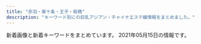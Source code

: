 ```yaml
---
title: "赤羽・東十条・王子・板橋"
description: "キーワード別にの巨乳アジアン・チャイナエステ嬢情報をまとめました。"
---
```


新着画像と新着キーワードをまとめています。
2021年05月15日の情報です。

<DmmAffiliateIns />
<KeywordTable
  shops={
    [
    {
        "keywords": {
            "C": 15
        },
        "url": "http://oji.pink/",
        "station": "JR\u738b\u5b50\u99c5\u5317\u53e3",
        "name": "\u7f8e\u5065",
        "img_links": [
            "http://oji.pink/images/mobile.jpg",
            "http://oji.pink/images/zi_link.png",
            "http://oji.pink/images/yuki.jpg",
            "http://oji.pink/images/new1.jpg",
            "http://oji.pink/images/top.jpg",
            "http://oji.pink/images/g5.jpg",
            "http://oji.pink/images/r2.jpg",
            "http://oji.pink/images/aki.jpg",
            "http://oji.pink/images/zi_staff.png",
            "http://oji.pink/images/1.png",
            "http://oji.pink/images/g1.jpg",
            "http://oji.pink/images/g2.jpg",
            "http://oji.pink/images/r3.jpg",
            "http://oji.pink/images/3.png",
            "http://oji.pink/images/r4.jpg",
            "http://oji.pink/images/r1.jpg",
            "http://oji.pink/images/g7.jpg",
            "http://oji.pink/images/g0.jpg"
        ]
    },
    {
        "station": "JR\u8d64\u7fbd\u99c5\u6771\u53e3",
        "url": "http://www.kaen.relaxmens.com/",
        "keywords": {
            "85": 30,
            "E": 6,
            "87": 6,
            "D": 6,
            "C": 30,
            "86": 6
        },
        "img_links": [
            "http://www.kaen.relaxmens.com/images/sp_top.jpg",
            "http://www.kaen.relaxmens.com/images/img_tel.png",
            "http://www.kaen.relaxmens.com/images/tit_new.png",
            "http://www.kaen.relaxmens.com/images/sp_tit_therapist.png",
            "http://www.kaen.relaxmens.com/files/007.jpg",
            "http://www.kaen.relaxmens.com/files/006.jpg",
            "http://www.kaen.relaxmens.com/images/acc3.jpg",
            "http://www.kaen.relaxmens.com/images/top.jpg",
            "http://www.kaen.relaxmens.com/images/acc5.jpg",
            "http://www.kaen.relaxmens.com/files/005.jpg",
            "http://www.kaen.relaxmens.com/files/001.jpg",
            "http://www.kaen.relaxmens.com/files/002.jpg",
            "http://www.kaen.relaxmens.com/images/sp_tit_new.png",
            "http://www.kaen.relaxmens.com/files/008.jpg",
            "http://www.kaen.relaxmens.com/images/acc4.jpg",
            "http://www.kaen.relaxmens.com/images/tit_therapist.png",
            "http://www.kaen.relaxmens.com/images/kanban.jpg",
            "http://www.kaen.relaxmens.com/images/maining.jpg",
            "http://www.kaen.relaxmens.com/images/acc1.jpg",
            "http://www.kaen.relaxmens.com/images/acc2.jpg",
            "http://www.kaen.relaxmens.com/files/009.jpg"
        ],
        "name": "\u83ef\u8276"
    },
    {
        "keywords": {
            "\u30bb\u30af\u30b7\u30fc": 6,
            "89": 3,
            "88": 3,
            "98": 1,
            "87": 3
        },
        "name": "FLOWER",
        "img_links": [
            "http://esthe-japan.work/flower/upload/202004/1588153474.png"
        ],
        "url": "http://esthe-japan.work/flower/",
        "station": "JR\u8d64\u7fbd\u99c5\u5357\u6539\u672d\u53e3(\u6771)"
    },
    {
        "name": "\u56de\u697d\u82d1",
        "img_links": [
            "https://nippori-massage.com/room/room-l2.jpg",
            "https://nippori-massage.com/icon/line.png",
            "https://nippori-massage.com/room/room-l4.jpg",
            "https://nippori-massage.com/footer/footer-staff.png",
            "https://nippori-massage.com/images/esthe1.jpg",
            "https://nippori-massage.com/images/clear.png",
            "https://nippori-massage.com/images/main1.jpg",
            "https://nippori-massage.com//icon/facebook.png",
            "https://nippori-massage.com/images/obi.jpg",
            "https://nippori-massage.com/staff/sakura-s1.jpg",
            "https://nippori-massage.com/icon/twitter.png",
            "https://nippori-massage.com/line/10min-coupon.png",
            "https://nippori-massage.com/footer/footer-tel.png",
            "https://nippori-massage.com/images/header3.png",
            "https://nippori-massage.com/images/esthe2.jpg",
            "https://nippori-massage.com/images/esthe3.jpg",
            "https://nippori-massage.com/room/room-l1.jpg",
            "https://nippori-massage.com/images/esthe4.jpg",
            "https://nippori-massage.com/icon/yelp.png",
            "https://scdn.line-apps.com/n/line_add_friends/btn/ja.png",
            "https://nippori-massage.com/images/line_friend.png",
            "https://nippori-massage.com/images/main-sp.jpg",
            "https://nippori-massage.com/icon/facebook.png",
            "https://nippori-massage.com/staff/sakura-l1.jpg",
            "https://nippori-massage.com/line/line-qr.png",
            "https://nippori-massage.com/room/room-l3.jpg",
            "https://nippori-massage.com/footer/footer-line.png",
            "https://nippori-massage.com/mens-esthe/2021/04/15/sakura-s1.jpg",
            "https://nippori-massage.com/images/qrcode.png"
        ],
        "url": "https://nippori-massage.com/",
        "station": "\u5c3e\u4e45\u99c5",
        "keywords": {}
    },
    {
        "name": "Cocosia \uff5e\u30b3\u30b3\u30b7\u30a2\uff5e",
        "img_links": [
            "http://www.cocosia.work/staff/rea.jpg",
            "http://www.cocosia.work/img/int2.jpg",
            "http://www.cocosia.work/img/int1_sp.jpg",
            "http://www.cocosia.work/staff/hina.jpg",
            "http://www.cocosia.work/img/concept.jpg",
            "http://www.cocosia.work/staff/riya1.jpg",
            "http://www.cocosia.work/staff/yuyu1.jpg",
            "http://www.cocosia.work/img/bn_contact.jpg",
            "http://www.cocosia.work/staff/yuyu.jpg",
            "http://www.cocosia.work/img/int1.jpg",
            "http://www.cocosia.work/staff/riya.jpg",
            "http://www.cocosia.work/img/bn_howto.jpg",
            "http://www.cocosia.work/img/header_info.png",
            "http://www.cocosia.work/staff/mika.jpg",
            "http://www.cocosia.work/staff/hina1.jpg",
            "http://www.cocosia.work/staff/mao.jpg",
            "http://www.cocosia.work/staff/rea1.jpg",
            "http://www.cocosia.work/img/bn_contact_sp.jpg",
            "http://www.cocosia.work/img/int2_sp.jpg",
            "http://www.cocosia.work/img/bn_howto_sp.jpg",
            "http://www.cocosia.work/img/concept_sp.jpg",
            "http://www.cocosia.work/img/i_tel.png",
            "http://www.cocosia.work/img/int3.jpg",
            "http://www.cocosia.work/img/int3_sp.jpg",
            "http://www.cocosia.work/staff/mika1.jpg",
            "http://www.cocosia.work/staff/mao1.jpg"
        ],
        "url": "http://www.cocosia.work/",
        "station": "JR\u8d64\u7fbd\u99c5\u897f\u53e3",
        "keywords": {
            "85": 2,
            "E": 6,
            "87": 6,
            "C": 15,
            "D": 10,
            "86": 8
        }
    },
    {
        "img_links": [
            "http://esthe-taiwanaroma.com/img/sara002.jpg",
            "http://esthe-taiwanaroma.com/img/coming.jpg",
            "http://esthe-taiwanaroma.com/img/3kenon.png",
            "http://esthe-taiwanaroma.com/img/pagetop.png",
            "http://esthe-taiwanaroma.com/img/mika2.jpg",
            "http://esthe-taiwanaroma.com/img/corona-2.jpg",
            "http://esthe-taiwanaroma.com/img/erika01.jpg",
            "http://esthe-taiwanaroma.com/img/4ugai.png",
            "http://esthe-taiwanaroma.com/img/topbg02.jpg",
            "http://esthe-taiwanaroma.com/img/corona-4.jpg",
            "http://esthe-taiwanaroma.com/img/anna.png",
            "http://esthe-taiwanaroma.com/img/mask01.jpg",
            "http://esthe-taiwanaroma.com/img/photo_01.jpg",
            "http://esthe-taiwanaroma.com/img/ami.jpg",
            "http://esthe-taiwanaroma.com/img/hina.jpg",
            "http://esthe-taiwanaroma.com/img/sayaka.jpg",
            "http://esthe-taiwanaroma.com/img/sara2.jpg",
            "http://esthe-taiwanaroma.com/img/mami03.png",
            "http://esthe-taiwanaroma.com/img/head_img.png",
            "http://esthe-taiwanaroma.com/img/2biore.png",
            "http://esthe-taiwanaroma.com/img/yuki.jpg",
            "http://esthe-taiwanaroma.com/img/iphone.png",
            "http://esthe-taiwanaroma.com/img/mask04.jpg",
            "http://esthe-taiwanaroma.com/img/mask02.jpg",
            "http://esthe-taiwanaroma.com/img/tel_img.png",
            "http://esthe-taiwanaroma.com/img/mask05.jpg",
            "http://esthe-taiwanaroma.com/img/1purazuma.png",
            "http://esthe-taiwanaroma.com/img/emi001.jpg",
            "http://esthe-taiwanaroma.com/img/mizuho03.jpg",
            "http://esthe-taiwanaroma.com/img/corona-3.jpg",
            "http://esthe-taiwanaroma.com/img/corona-5.jpg",
            "http://esthe-taiwanaroma.com/img/mami.jpg",
            "http://esthe-taiwanaroma.com/img/kasumi.jpg",
            "http://esthe-taiwanaroma.com/img/mask03.jpg",
            "http://esthe-taiwanaroma.com/img/aoi.jpg"
        ],
        "keywords": {},
        "url": "http://esthe-taiwanaroma.com/",
        "name": "\u53f0\u6e7e\u30a2\u30ed\u30de",
        "station": "JR\u8d64\u7fbd\u99c5\u5357\u53e3"
    },
    {
        "name": "\u30b3\u30b3\u30ca\u30c3\u30c4",
        "img_links": [
            "http://coconat.work/staff/ayaka1.jpg",
            "http://coconat.work/staff/yuko1.jpg",
            "http://coconat.work/images/m-head01.jpg",
            "http://coconat.work/staff/yuyu1.jpg",
            "http://coconat.work/staff/rina1.jpg",
            "http://coconat.work/images/call.png",
            "http://coconat.work/images/m-top004.jpg",
            "http://coconat.work/images/interior_t.jpg",
            "http://coconat.work/images/news.jpg",
            "http://coconat.work/images/staff_t.jpg",
            "http://coconat.work/images/news_t.jpg"
        ],
        "keywords": {
            "87": 5,
            "85": 5,
            "C": 5,
            "E": 5,
            "D": 10,
            "86": 10
        },
        "station": "JR\u8d64\u7fbd\u99c5\u6771\u53e3",
        "url": "http://coconat.work/"
    },
    {
        "url": "http://www.e-baby.work/",
        "name": "\u30a2\u30a4\u30ea\u30b9",
        "station": "JR\u8d64\u7fbd\u99c5\u6771\u53e3",
        "keywords": {
            "85": 1,
            "E": 2,
            "84": 1,
            "87": 1,
            "89": 1,
            "D": 3,
            "C": 1,
            "86": 2
        },
        "img_links": [
            "http://www.e-baby.work/staff/kumic.jpg",
            "http://www.e-baby.work/staff/yuka1.jpg",
            "http://www.e-baby.work/staff/rina1.jpg",
            "http://www.e-baby.work/staff/maya1.jpg",
            "http://www.e-baby.work/img/all/icon2.png",
            "http://www.e-baby.work/img/all/loader.png",
            "http://www.e-baby.work/staff/haru1.jpg",
            "http://www.e-baby.work/staff/kumi1.jpg",
            "http://www.e-baby.work/staff/karen1.jpg"
        ]
    },
    {
        "img_links": [
            "http://angel-aroma.net/img/qr.jpg",
            "http://angel-aroma.net/img/sta3.jpg",
            "http://angel-aroma.net/img/m2.jpg",
            "http://angel-aroma.net/img/top.jpg",
            "http://angel-aroma.net/img/sta2.jpg",
            "http://angel-aroma.net/img/m10.jpg",
            "http://angel-aroma.net/img/m1.jpg",
            "http://angel-aroma.net/img/m5.jpg",
            "http://angel-aroma.net/img/sta6.jpg",
            "http://angel-aroma.net/img/sta5.jpg",
            "http://angel-aroma.net/img/m20.jpg",
            "http://angel-aroma.net/img/stafft.jpg",
            "http://angel-aroma.net/img/m4.jpg",
            "http://angel-aroma.net/img/m30.jpg",
            "http://angel-aroma.net/img/no.png",
            "http://angel-aroma.net/img/m6.jpg",
            "http://angel-aroma.net/img/sta1.jpg",
            "http://angel-aroma.net/img/m3.jpg"
        ],
        "name": "\u30c0\u30fc\u30ea\u30f3",
        "station": "JR\u8d64\u7fbd\u99c5\u6771\u53e3",
        "url": "http://angel-aroma.net/",
        "keywords": {
            "87": 2,
            "86": 4,
            "84": 2,
            "82": 2
        }
    },
    {
        "station": "JR\u6771\u5341\u6761\u99c5\u5317\u53e3",
        "url": "http://shanshan-esthe.com/",
        "img_links": [
            "http://shanshan-esthe.com/img/st14.jpg",
            "http://shanshan-esthe.com/img/sta14.jpg",
            "http://shanshan-esthe.com/img/sta0.jpg",
            "http://shanshan-esthe.com/img/st16.jpg",
            "http://shanshan-esthe.com/img/no.png"
        ],
        "keywords": {
            "86": 2,
            "D": 2
        },
        "name": "\u9999\u9999"
    },
    {
        "img_links": [
            "http://lastpara.net/image/cast/cast_286_1_s.jpg",
            "http://lastpara.net/image/cast/cast_265_1_l.jpg",
            "http://lastpara.net/image/cast/cast_263_1_l.jpg",
            "http://lastpara.net/image/cast/cast_265_1_s.jpg",
            "http://lastpara.net/img/event/camp_top_02.jpg",
            "http://lastpara.net/image/cast/cast_262_1_l.jpg",
            "http://lastpara.net/image/cast/cast_259_1_l.jpg",
            "http://lastpara.net/image/cast/cast_256_1_s.jpg",
            "http://lastpara.net/image/cast/cast_259_1_s.jpg",
            "http://lastpara.net/image/cast/cast_287_1_l.jpg",
            "http://lastpara.net/image/cast/cast_256_1_l.jpg",
            "http://lastpara.net/image/cast/cast_287_1_s.jpg",
            "http://lastpara.net/img/news-ttl.jpg",
            "http://lastpara.net/image/cast/cast_286_1_l.jpg",
            "http://lastpara.net/image/cast/cast_263_1_s.jpg",
            "http://lastpara.net/image/cast/cast_255_1_l.jpg",
            "http://lastpara.net/img/recuit.png",
            "http://lastpara.net/image/cast/cast_261_1_l.jpg"
        ],
        "name": "Last Paradise \uff5e\u30e9\u30b9\u30c8\u30d1\u30e9\u30c0\u30a4\u30b9\uff5e",
        "station": "JR\u8d64\u7fbd\u99c5\u5357\u53e3",
        "url": "http://lastpara.net/",
        "keywords": {
            "90": 2,
            "84": 4,
            "85": 9,
            "86": 4
        }
    },
    {
        "name": "\u767e\u5408",
        "img_links": [
            "http://yuri.msa.jp/images/info.png",
            "http://yuri.msa.jp/layer/images/top/top_01.jpg",
            "http://yuri.msa.jp/images/staff_02.jpg",
            "http://yuri.msa.jp/images/ser2.jpg",
            "http://yuri.msa.jp/images/ser4.jpg",
            "http://yuri.msa.jp/layer/images/top/top_05.jpg",
            "http://yuri.msa.jp/images/s_info.png",
            "http://yuri.msa.jp/images/s_service.png",
            "http://yuri.msa.jp/images/staff_01.jpg",
            "http://yuri.msa.jp/images/staff_bj4.png",
            "http://yuri.msa.jp/images/ser3.jpg",
            "http://yuri.msa.jp/images/1.jpg",
            "http://yuri.msa.jp/layer/images/top/top_03.jpg",
            "http://yuri.msa.jp/images/staff_03.jpg",
            "http://yuri.msa.jp/images/top1.jpg",
            "http://yuri.msa.jp/layer/images/top/top_08.png",
            "http://yuri.msa.jp/images/ser1.jpg",
            "http://yuri.msa.jp/images/staff_04.jpg",
            "http://yuri.msa.jp/layer/images/top/top_04.jpg",
            "http://yuri.msa.jp/images/staff_bj1.png",
            "http://yuri.msa.jp/layer/images/top/top_06.jpg",
            "http://yuri.msa.jp/images/staff_06.jpg",
            "http://yuri.msa.jp/images/wenzi-staff.png",
            "http://yuri.msa.jp/layer/images/top.jpg",
            "http://yuri.msa.jp/images/top2.jpg",
            "http://yuri.msa.jp/layer/images/top/top_02.jpg"
        ],
        "url": "http://yuri.msa.jp/",
        "station": "JR\u6771\u5341\u6761\u99c5\u5317\u53e3",
        "keywords": {
            "86": 3,
            "83": 3,
            "85": 3,
            "84": 3
        }
    },
    {
        "keywords": {
            "86": 1,
            "D": 5,
            "87": 4
        },
        "img_links": [
            "http://www.darling.esjp.info/img/nav-003.png",
            "http://www.darling.esjp.info/img/top01.png",
            "http://www.darling.esjp.info/files/002.jpg",
            "http://www.darling.esjp.info/img/nav-004.png",
            "http://www.darling.esjp.info/img/tel.png",
            "http://www.darling.esjp.info/img/nav-006.png",
            "http://www.darling.esjp.info/files/003.jpg",
            "http://www.darling.esjp.info/img/stt.jpg",
            "http://www.darling.esjp.info/files/007.jpg",
            "http://www.darling.esjp.info/img/nav-001.png",
            "http://www.darling.esjp.info/files/001.jpg",
            "http://www.darling.esjp.info/img/stb.jpg",
            "http://www.darling.esjp.info/files/008.jpg",
            "http://www.darling.esjp.info/img/nav-005.png",
            "http://www.darling.esjp.info/img/nav-002.png"
        ],
        "name": "Darling \uff5e\u30c0\u30fc\u30ea\u30f3\uff5e",
        "url": "http://www.darling.esjp.info/",
        "station": "JR\u8d64\u7fbd\u99c5\u5357\u53e3"
    },
    {
        "station": "JR\u5341\u6761\u99c5\u5357\u53e3",
        "name": "\u7e01\u697d",
        "url": "http://figret.xyz/",
        "keywords": {
            "C": 1,
            "D": 4,
            "85": 2,
            "87": 1
        },
        "img_links": [
            "http://figret.xyz/static/picture/bar-infomation.png",
            "http://figret.xyz/static/picture/info_text.jpg",
            "http://figret.xyz/static/picture/girls-bar.png",
            "http://figret.xyz/static/picture/bar-news.png",
            "http://figret.xyz/static/picture/bar-inte.png",
            "http://figret.xyz/static/picture/bar-girls.png",
            "http://figret.xyz/static/picture/info2.jpg",
            "http://figret.xyz/uploads/200520/1-200520100455411.jpg",
            "http://figret.xyz/uploads/210515/1-2105151454123F.jpg",
            "http://figret.xyz/static/picture/info1.jpg",
            "http://figret.xyz/uploads/200520/1-200520100430557.jpg",
            "http://figret.xyz/uploads/200520/1-200520094144146.jpg",
            "http://figret.xyz/uploads/210501/1-2105011FK05b.jpg"
        ]
    },
    {
        "keywords": {
            "86": 5,
            "83": 5,
            "C": 11,
            "85": 10,
            "D": 20
        },
        "img_links": [
            "https://wagaya.xyz.mn/photos/sites/56/2021/04/2021040506054956.jpg",
            "https://wagaya.xyz.mn/photos/sites/56/2021/04/202104050602539.jpg",
            "https://wagaya.xyz.mn/images/s_news.png",
            "https://wagaya.xyz.mn/images/top.jpg",
            "https://wagaya.xyz.mn/images/nbj1.png",
            "https://wagaya.xyz.mn/images/s_staff.png",
            "https://wagaya.xyz.mn/photos/sites/56/2021/04/2021041205512892.jpg",
            "https://wagaya.xyz.mn/images/mobile.jpg",
            "https://wagaya.xyz.mn/photos/sites/56/2021/04/2021041205512961.jpg"
        ],
        "name": "\u6211\u304c\u5bb6",
        "station": "JR\u738b\u5b50\u99c5\u4e2d\u592e\u53e3",
        "url": "https://wagaya.xyz.mn/"
    },
    {
        "img_links": [
            "http://www.goodtime.iesjp.com/images/m-top-right03.jpg",
            "http://www.goodtime.iesjp.com/photo_news/upimg/6226360739cbd5fa6e_0.jpg",
            "http://www.goodtime.iesjp.com/images/m-right.jpg",
            "http://www.goodtime.iesjp.com/images/top-left01.jpg",
            "http://www.goodtime.iesjp.com/photo_news/upimg/1591860540114b630a_0.jpg",
            "http://www.goodtime.iesjp.com/images/m-head.jpg",
            "http://www.goodtime.iesjp.com/images/m-top-right04.jpg",
            "http://www.goodtime.iesjp.com/files/003.jpg",
            "http://www.goodtime.iesjp.com/photo_news/upimg/2288060497ed9031e6_0.jpg",
            "http://www.goodtime.iesjp.com/images/m-yejiao.jpg",
            "http://www.goodtime.iesjp.com/files/001.jpg",
            "http://www.goodtime.iesjp.com/photo_news/upimg/43415603819cc9fd0d_1.jpg",
            "http://www.goodtime.iesjp.com/images/m-top-right02.jpg",
            "http://www.goodtime.iesjp.com/images/m-top-right01.jpg",
            "http://www.goodtime.iesjp.com/photo_news/upimg/529386029caabbb08f_0.jpg",
            "http://www.goodtime.iesjp.com/images/m-top03.jpg",
            "http://www.goodtime.iesjp.com/images/m-top02.jpg",
            "http://www.goodtime.iesjp.com/photo_news/upimg/20911603de0e3ad912_0.jpg",
            "http://www.goodtime.iesjp.com/files/006.jpg",
            "http://www.goodtime.iesjp.com/images/call.png",
            "http://www.goodtime.iesjp.com/photo_news/upimg/22286608910ac9b0db_0.jpg",
            "http://www.goodtime.iesjp.com/images/m-left.jpg",
            "http://www.goodtime.iesjp.com/files/007.jpg",
            "http://www.goodtime.iesjp.com/files/004.jpg"
        ],
        "station": "\u8d64\u7fbd\u5ca9\u6df5\u99c52\u756a\u51fa\u53e3",
        "keywords": {
            "D": 8,
            "85": 2,
            "87": 8,
            "\u30bb\u30af\u30b7\u30fc": 3
        },
        "url": "http://www.goodtime.iesjp.com/",
        "name": "GOOD TIME"
    },
    {
        "keywords": {},
        "url": "http://kissyourelax.xyz/",
        "img_links": [
            "http://kissyourelax.xyz/uploads/200812/1-200Q212540D24.jpg",
            "http://kissyourelax.xyz/uploads/190422/1-1Z422144244F3.jpg",
            "http://kissyourelax.xyz/uploads/190802/1-1ZP20P930U4.jpg",
            "http://kissyourelax.xyz/uploads/191213/1-19121315493M58.jpg",
            "http://kissyourelax.xyz/uploads/190802/1-1ZP20P91YN.jpg",
            "http://kissyourelax.xyz/uploads/190422/1-1Z42214343N22.jpg",
            "http://kissyourelax.xyz/uploads/190920/1-1Z9200Z645220.jpg",
            "http://kissyourelax.xyz/uploads/190426/1-1Z4261G1591I.jpg",
            "http://kissyourelax.xyz/img/s0.png",
            "http://kissyourelax.xyz/uploads/190514/1-1Z5140R044351.jpg",
            "http://kissyourelax.xyz/uploads/190625/1-1Z625203Q3N2.jpg",
            "http://kissyourelax.xyz/uploads/190422/1-1Z422143352a6.jpg",
            "http://kissyourelax.xyz/uploads/190514/1-1Z5140R02A31.jpg",
            "http://kissyourelax.xyz/uploads/200929/1-200929125H1111.jpg",
            "http://kissyourelax.xyz/uploads/200929/1-200929125F62K.jpg",
            "http://kissyourelax.xyz/img/botton.jpg",
            "http://kissyourelax.xyz/uploads/191213/1-1912131550052E.jpg",
            "http://kissyourelax.xyz/uploads/190426/1-1Z4261G221600.jpg",
            "http://kissyourelax.xyz/uploads/190625/1-1Z625204313L6.jpg",
            "http://kissyourelax.xyz/uploads/191129/1-191129154603T5.jpg",
            "http://kissyourelax.xyz/uploads/200812/1-200Q2125423452.jpg",
            "http://kissyourelax.xyz/uploads/190712/1-1ZG2111A3147.jpg",
            "http://kissyourelax.xyz/uploads/190712/1-1ZG2111F3448.jpg",
            "http://kissyourelax.xyz/uploads/190426/1-1Z4261G229208.jpg"
        ],
        "name": "Kiss you",
        "station": "JR\u8d64\u7fbd\u99c5"
    },
    {
        "station": "JR\u8d64\u7fbd\u99c5\u5357\u53e3",
        "url": "http://www.roserelaxation.info/",
        "keywords": {},
        "name": "Only one \uff5e\u30aa\u30f3\u30ea\u30fc\u30ef\u30f3\uff5e",
        "img_links": [
            "http://www.roserelaxation.info/upload/202007/thumb_dis/1594636246.jpg",
            "http://www.roserelaxation.info/upload/images/20171206_132823.jpg",
            "http://www.roserelaxation.info/upload/202007/thumb_dis/1594636322.jpg",
            "http://www.roserelaxation.info/upload/201808/thumb_dis/1535596152.jpg",
            "http://www.roserelaxation.info/upload/images/20171206_132919.jpg",
            "http://www.roserelaxation.info/upload/201807/thumb_dis/1531195547.jpg",
            "http://www.roserelaxation.info/upload/201807/thumb_dis/1531197286.jpg",
            "http://www.roserelaxation.info/upload/201708/1502280972.jpg",
            "http://www.roserelaxation.info/upload/201712/thumb_dis/1512155748.jpg",
            "http://www.roserelaxation.info/upload/202007/thumb_dis/1594636355.jpg",
            "http://www.roserelaxation.info/upload/201707/1499300573.jpg",
            "http://www.roserelaxation.info/upload/202007/thumb/1594636684.jpg",
            "http://www.roserelaxation.info/upload/images/20171206_133002.jpg",
            "http://www.roserelaxation.info/upload/201712/1512155748.jpg",
            "http://www.roserelaxation.info/upload/202007/thumb/1594636355.jpg",
            "http://www.roserelaxation.info/upload/201807/1531195547.jpg",
            "http://www.roserelaxation.info/upload/201801/thumb_dis/1517150493.jpg",
            "http://www.roserelaxation.info/upload/201708/thumb_dis/1502280972.jpg",
            "http://www.roserelaxation.info/upload/201801/1517150493.jpg",
            "http://www.roserelaxation.info/upload/images/20170706_091357.jpg",
            "http://www.roserelaxation.info/upload/201807/thumb/1531195547.jpg",
            "http://www.roserelaxation.info/upload/201807/1531195952.jpg",
            "http://www.roserelaxation.info/upload/202007/thumb_dis/1594636684.jpg",
            "http://www.roserelaxation.info/upload/201807/thumb/1531195952.jpg",
            "http://www.roserelaxation.info/upload/201801/thumb/1517150493.jpg",
            "http://www.roserelaxation.info/upload/202007/thumb/1594636246.jpg",
            "http://www.roserelaxation.info/upload/201712/thumb/1512155748.jpg",
            "http://www.roserelaxation.info/upload/images/20171206_132851.jpg",
            "http://www.roserelaxation.info/upload/201807/thumb_dis/1531195952.jpg",
            "http://www.roserelaxation.info/upload/202007/1594636684.jpg",
            "http://www.roserelaxation.info/upload/202008/1598846272.jpg",
            "http://www.roserelaxation.info/upload/images/20170525_102731.jpg",
            "http://www.roserelaxation.info/upload/201807/1531197286.jpg",
            "http://www.roserelaxation.info/upload/202007/1594636355.jpg",
            "http://www.roserelaxation.info/upload/images/20171214_032900.jpg",
            "http://www.roserelaxation.info/upload/202007/1594636246.jpg",
            "http://www.roserelaxation.info/upload/images/20170613_104732.jpg"
        ]
    },
    {
        "station": "JR\u6771\u5341\u6761\u99c5\u5317\u53e3",
        "url": "https://higashijujo-mensesthe.com/",
        "name": "Love Sea",
        "img_links": [
            "https://higashijujo-mensesthe.com/images/flower.png",
            "https://higashijujo-mensesthe.com/staff/lime-l1.jpg",
            "https://higashijujo-mensesthe.com/images/footer-l.png",
            "https://higashijujo-mensesthe.com/icon/line.png",
            "https://higashijujo-mensesthe.com/room/room-l1.jpg",
            "https://higashijujo-mensesthe.com/menu/friend.png",
            "https://higashijujo-mensesthe.com/2019/08/10/kimi-s1.jpg",
            "https://higashijujo-mensesthe.com/icon/yelp.png",
            "https://higashijujo-mensesthe.com/images/header3.png",
            "https://higashijujo-mensesthe.com/button/home.png",
            "https://higashijujo-mensesthe.com/staff/rika-l1.jpg",
            "https://higashijujo-mensesthe.com/menu/info.png",
            "https://higashijujo-mensesthe.com/staff/satomi-l1.jpg",
            "https://higashijujo-mensesthe.com/2019/08/22/runa-s1.jpg",
            "https://higashijujo-mensesthe.com/images/camp.jpg",
            "https://higashijujo-mensesthe.com/images/main-sp.jpg",
            "https://higashijujo-mensesthe.com/room/esthe1.jpg",
            "https://higashijujo-mensesthe.com/images/clear.png",
            "https://higashijujo-mensesthe.com/menu/blog.png",
            "https://higashijujo-mensesthe.com/2019/10/21/rika-s1.jpg",
            "https://higashijujo-mensesthe.com/2020/02/29/lime-s1.jpg",
            "https://higashijujo-mensesthe.com/room/room-l3.jpg",
            "https://higashijujo-mensesthe.com/room/esthe2.jpg",
            "https://higashijujo-mensesthe.com/menu/gallery.png",
            "https://higashijujo-mensesthe.com/button/blog.png",
            "https://higashijujo-mensesthe.com/button/staff.png",
            "https://higashijujo-mensesthe.com/room/esthe3.jpg",
            "https://higashijujo-mensesthe.com/staff/lime-s1.jpg",
            "https://higashijujo-mensesthe.com/images/qrcode.png",
            "https://higashijujo-mensesthe.com/menu/home.png",
            "https://higashijujo-mensesthe.com/2019/08/23/satomi-s1.jpg",
            "https://higashijujo-mensesthe.com/staff/runa-l1.jpg",
            "https://higashijujo-mensesthe.com/room/room-l4.jpg",
            "https://higashijujo-mensesthe.com/staff/kimi-l1.jpg",
            "https://higashijujo-mensesthe.com/staff/rika-s1.jpg",
            "https://higashijujo-mensesthe.com/images/footer-r.png",
            "https://higashijujo-mensesthe.com/staff/kimi-l2.jpg",
            "https://higashijujo-mensesthe.com/icon/facebook.png",
            "https://higashijujo-mensesthe.com/icon/twitter.png",
            "https://higashijujo-mensesthe.com/staff/runa-s1.jpg",
            "https://higashijujo-mensesthe.com/staff/satomi-s1.jpg",
            "https://higashijujo-mensesthe.com/room/room-l2.jpg",
            "https://higashijujo-mensesthe.com/staff/kimi-s1.jpg",
            "https://higashijujo-mensesthe.com/staff/kimi-s2.jpg",
            "https://higashijujo-mensesthe.com/images/main1.jpg"
        ],
        "keywords": {}
    },
    {
        "img_links": [
            "http://minming.work/uploads/210405/1-2104051H21N45.jpg",
            "http://minming.work/uploads/210405/1-2104051H30X20.jpg",
            "http://minming.work/uploads/210405/1-2104051H4034V.jpg",
            "http://minming.work/uploads/allimg/210222/1-2102221K144L3.png"
        ],
        "keywords": {
            "86": 2,
            "88": 1,
            "D": 3,
            "\u4e73": 1
        },
        "name": "Jessica",
        "url": "http://minming.work/",
        "station": "\u9ad8\u5cf6\u5e73\u99c5"
    },
    {
        "url": "http://www.l-yuri.work/",
        "img_links": [
            "http://www.l-yuri.work/img/kaori1.jpg",
            "http://www.l-yuri.work/images/h_line.jpg",
            "http://www.l-yuri.work/staff/rina.jpg",
            "http://www.l-yuri.work/staff/emi.jpg",
            "http://www.l-yuri.work/img/aki1.jpg",
            "http://www.l-yuri.work/staff/kaori.jpg",
            "http://www.l-yuri.work/images/1.png",
            "http://www.l-yuri.work/img/miki1.jpg",
            "http://www.l-yuri.work/images/int1.png",
            "http://www.l-yuri.work/images/tel.jpg",
            "http://www.l-yuri.work/staff/miki.jpg",
            "http://www.l-yuri.work/images/sys.png",
            "http://www.l-yuri.work/images/3.png",
            "http://www.l-yuri.work/images/head.jpg",
            "http://www.l-yuri.work/images/news.png",
            "http://www.l-yuri.work/images/2.png",
            "http://www.l-yuri.work/images/4.png",
            "http://www.l-yuri.work/images/5.png",
            "http://www.l-yuri.work/images/mobile.jpg",
            "http://www.l-yuri.work/img/emi1.jpg",
            "http://www.l-yuri.work/images/interior_t.jpg",
            "http://www.l-yuri.work/images/tg.jpg",
            "http://www.l-yuri.work/staff/aki.jpg",
            "http://www.l-yuri.work/images/s1.png",
            "http://www.l-yuri.work/images/staff_t.jpg",
            "http://www.l-yuri.work/images/int2.png",
            "http://www.l-yuri.work/img/rina1.jpg"
        ],
        "name": "\u767e\u5408",
        "keywords": {},
        "station": "\u84ee\u6839\u99c5\u6771\u53e3"
    }
]
}
/>
<DmmAffiliateScript />

